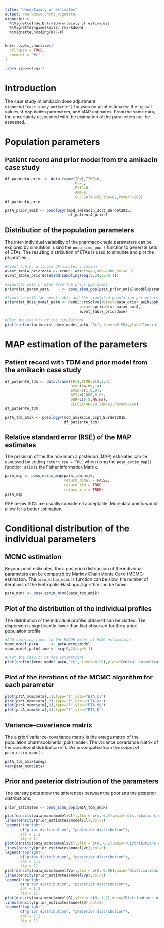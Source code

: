 ```yaml
---
title: "Uncertainty of estimates"
output: rmarkdown::html_vignette
vignette: >
  %\VignetteIndexEntry{Uncertainty of estimates}
  %\VignetteEngine{knitr::rmarkdown}
  %\VignetteEncoding{UTF-8}
---
```


```r
knitr::opts_chunk$set(
  collapse = TRUE,
  comment = "#>"
)
```

```r
library(posologyr)
```

# Introduction

The case study of amikacin dose adjustment `vignette("case_study_amikacin")` focuses on point estimates: the typical values of population parameters, and MAP estimates. From the same data, the uncertainty associated with the estimation of the parameters can be assessed.

# Population parameters

## Patient record and prior model from the amikacin case study

```r
df_patientA_prior <- data.frame(ID=1,TIME=0,
                                DV=0,
                                EVID=0,
                                AMT=0,
                                CLCREAT4H=50,TBW=62,PoverF=169)
df_patientA_prior
```

```r
patA_prior_amik <- posologyr(mod_amikacin_2cpt_Burdet2015,
                             df_patientA_prior)
```

## Distribution of the population parameters

The inter-individual variability of the pharmacokinetic parameters can be explored by simulation, using the `poso_simu_pop()` function to generate sets of ETAs. The resulting distribution of ETAs is used to simulate and plot the pk profiles.

```r
#event table: a single 30-minutes infusion
event_table_priordose <- RxODE::et(time=0,amt=2080,dur=0.5)
event_table_priordose$add.sampling(seq(0,24,by=0.1))

#Simulate sets of ETAs from the prior ppk model
priordist_param_patA      <- poso_simu_pop(patA_prior_amik)$model$params

#Simulate with the event table and the simulated population parameters
priordist_dose_model_patA <- RxODE::rxSolve(object=patA_prior_amik$ppk_model,
                                  params=priordist_param_patA,
                                  event_table_priordose)

#Plot the results of the simulations
plot(confint(priordist_dose_model_patA,"Cc", level=0.95),ylab="Central concentration")
```

# MAP estimation of the parameters

## Patient record with TDM and prior model from the amikacin case study

```r
df_patientA_tdm <- data.frame(ID=1,TIME=c(0,1,6),
                              DV=c(NA,60,14),
                              EVID=c(1,0,0),
                              AMT=c(2080,0,0),
                              DUR=c(0.5,NA,NA),
                              CLCREAT4H=50,TBW=62,PoverF=169)
df_patientA_tdm
```

```r
patA_tdm_amik <- posologyr(mod_amikacin_2cpt_Burdet2015,
                           df_patientA_tdm)
```

## Relative standard error (RSE) of the MAP estimates

The precision of the the maximum a posteriori (MAP) estimates can be assessed by setting `return_rse = TRUE` when using the `poso_estim_map()` function; `$fim` is the Fisher Information Matrix. 

```r
patA_map <- poso_estim_map(patA_tdm_amik,
                           return_model = FALSE,
                           return_fim = TRUE,
                           return_rse = TRUE)
patA_map
```

RSE below 30% are usually considered acceptable. More data points would allow for a better estimation.

# Conditional distribution of the individual parameters

## MCMC estimation
Beyond point estimates, the a posteriori distribution of the individual parameters can be computed by Markov Chain Monte Carlo (MCMC) estimation. The `poso_estim_mcmc()` function can be slow, the number of iterations of the Metropolis-Hastings algorithm can be tuned.

```r
patA_mcmc <- poso_estim_mcmc(patA_tdm_amik)
```

## Plot of the distribution of the individual profiles

The distribution of the individual profiles obtained can be plotted. The dispersion is significantly lower than that observed for the a priori population profile.

```r
#Add sampling times to the RxODE model of MCMC estimations
mcmc_model_patA      <- patA_mcmc$model
mcmc_model_patA$time <- seq(0,24,by=0.1) 

#Plot the results of the estimations
plot(confint(mcmc_model_patA,"Cc", level=0.95),ylab="Central concentration")
```

## Plot of the iterations of the MCMC algorithm for each parameter

```r
plot(patA_mcmc$eta[,1],type="l",ylab="ETA_Cl")
plot(patA_mcmc$eta[,2],type="l",ylab="ETA_Vc")
plot(patA_mcmc$eta[,3],type="l",ylab="ETA_Vp")
plot(patA_mcmc$eta[,4],type="l",ylab="ETA_Q")
```

## Variance-covariance matrix

The a priori variance-covariance matrix is the omega matrix of the population pharmacokinetic (ppk) model. The variance covariance matrix of the conditional distribution of ETAs is computed from the output of `poso_estim_mcmc()`.

```r
patA_tdm_amik$omega
var(patA_mcmc$eta)
```

## Prior and posterior distribution of the parameters

The density plots show the differences between the prior and the posterior distributions.

```r
prior_estimates <- poso_simu_pop(patA_tdm_amik)

plot(density(patA_mcmc$model$Cl),ylim = c(0, 0.5),main="Distributions of Cl")
lines(density(prior_estimates$model$Cl),col=2)
legend("topright",
       c("prior distribution", "posterior distribution"),
       col = 1:2,
       lty = 1)
plot(density(patA_mcmc$model$Vc),ylim = c(0, 0.2),main="Distributions of Vc")
lines(density(prior_estimates$model$Vc),col=2)
legend("topright",
       c("prior distribution", "posterior distribution"),
       col = 1:2,
       lty = 1)
plot(density(patA_mcmc$model$Vp),ylim = c(0, 0.06),main="Distributions of Vp")
lines(density(prior_estimates$model$Vp),col=2)
legend("topright",
       c("prior distribution", "posterior distribution"),
       col = 1:2,
       lty = 1)
plot(density(patA_mcmc$model$Q),ylim = c(0, 0.2),main="Distributions of Q")
lines(density(prior_estimates$model$Q),col=2)
legend("topright",
       c("prior distribution", "posterior distribution"),
       col = 1:2,
       lty = 1)
```
